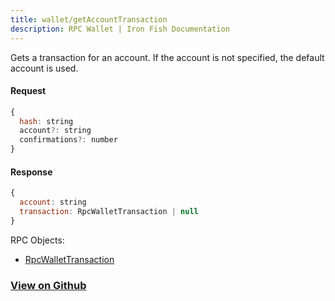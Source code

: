 ```yaml
---
title: wallet/getAccountTransaction
description: RPC Wallet | Iron Fish Documentation
---
```


Gets a transaction for an account. If the account is not specified, the default account is used.

#### Request

```js
{
  hash: string
  account?: string
  confirmations?: number
}
```

#### Response

```js
{
  account: string
  transaction: RpcWalletTransaction | null
}
```

RPC Objects: 
- [RpcWalletTransaction](/developers/documentation/rpc/objects/rpcWalletTransaction)


### [View on Github](https://github.com/iron-fish/ironfish/blob/master/ironfish/src/rpc/routes/wallet/getAccountTransaction.ts)
